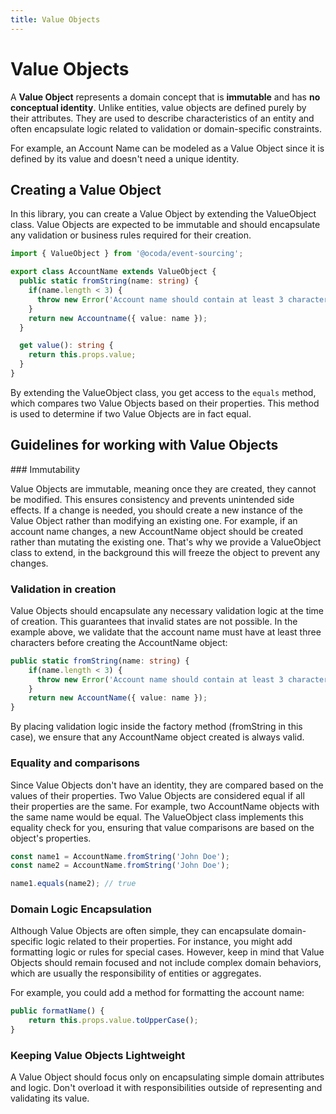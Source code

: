 ```yaml
---
title: Value Objects
---
```



# Value Objects
 
A **Value Object** represents a domain concept that is **immutable** and has **no conceptual identity**. Unlike entities, value objects are defined purely by their attributes. They are used to describe characteristics of an entity and often encapsulate logic related to validation or domain-specific constraints.

For example, an Account Name can be modeled as a Value Object since it is defined by its value and doesn't need a unique identity.

## Creating a Value Object

In this library, you can create a Value Object by extending the ValueObject class. Value Objects are expected to be immutable and should encapsulate any validation or business rules required for their creation.

```typescript copy
import { ValueObject } from '@ocoda/event-sourcing';

export class AccountName extends ValueObject {
  public static fromString(name: string) {
    if(name.length < 3) {
      throw new Error('Account name should contain at least 3 characters');
    }
    return new Accountname({ value: name });
  }

  get value(): string {
    return this.props.value;
  }
}
```

By extending the ValueObject class, you get access to the `equals` method, which compares two Value Objects based on their properties. This method is used to determine if two Value Objects are in fact equal.

## Guidelines for working with Value Objects

<Steps>
### Immutability

Value Objects are immutable, meaning once they are created, they cannot be modified. This ensures consistency and prevents unintended side effects. If a change is needed, you should create a new instance of the Value Object rather than modifying an existing one. For example, if an account name changes, a new AccountName object should be created rather than mutating the existing one.
That's why we provide a ValueObject class to extend, in the background this will freeze the object to prevent any changes.

### Validation in creation

Value Objects should encapsulate any necessary validation logic at the time of creation. This guarantees that invalid states are not possible. In the example above, we validate that the account name must have at least three characters before creating the AccountName object:

```typescript {2-4} copy
public static fromString(name: string) {
    if(name.length < 3) {
      throw new Error('Account name should contain at least 3 characters');
    }
    return new AccountName({ value: name });
}
```

By placing validation logic inside the factory method (fromString in this case), we ensure that any AccountName object created is always valid.

### Equality and comparisons

Since Value Objects don't have an identity, they are compared based on the values of their properties. Two Value Objects are considered equal if all their properties are the same. For example, two AccountName objects with the same name would be equal. The ValueObject class implements this equality check for you, ensuring that value comparisons are based on the object's properties.

```typescript copy
const name1 = AccountName.fromString('John Doe');
const name2 = AccountName.fromString('John Doe');

name1.equals(name2); // true
```

### Domain Logic Encapsulation
Although Value Objects are often simple, they can encapsulate domain-specific logic related to their properties. For instance, you might add formatting logic or rules for special cases. However, keep in mind that Value Objects should remain focused and not include complex domain behaviors, which are usually the responsibility of entities or aggregates.

For example, you could add a method for formatting the account name:
```typescript copy
public formatName() {
    return this.props.value.toUpperCase();
}
```

### Keeping Value Objects Lightweight
A Value Object should focus only on encapsulating simple domain attributes and logic. Don't overload it with responsibilities outside of representing and validating its value.
</Steps>
